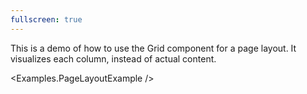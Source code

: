 ```yaml
---
fullscreen: true
---
```



This is a demo of how to use the Grid component for a page layout. It visualizes each column, instead of actual content.

<Examples.PageLayoutExample />

